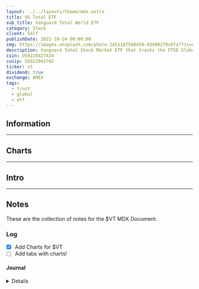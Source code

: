 ```yaml
---
layout: ../../layouts/theme/mdx.astro
title: VG Total ETF
sub_title: Vanguard Total World ETF
category: Stock
client: Self
publishDate: 2022-10-24 00:00:00
img: https://images.unsplash.com/photo-1451187580459-43490279c0fa?fit=crop&w=1400&h=700&q=75
description: Vanguard Total Stock Market ETF that tracks the FTSE Global All Cap Index, investing in foreign and U.S stocks.
isin: US9220427424
cusip: US922042742
ticker: vt
dividend: true
exchange: AMEX
tags:
  - trust
  - global
  - etf
---
```



## Information

---

## Charts

<TradingView data="AMEX:VT" />

---

## Intro

---

## Notes

These are the collection of notes for the $VT MDX Document.

### Log

- [X] Add Charts for $VT
- [ ] Add tabs with charts!

#### Journal

<Details data="2023-04-14">
Testing the charts for $VT
</Details>